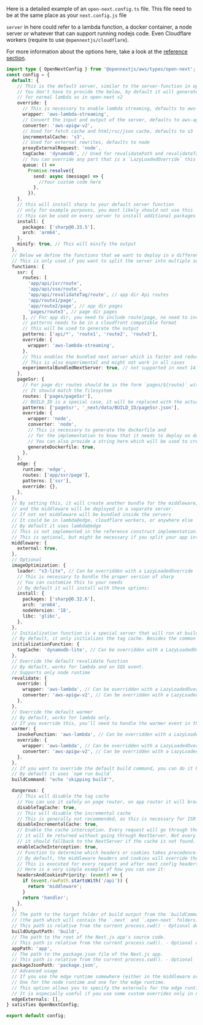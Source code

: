 Here is a detailed example of an `open-next.config.ts` file. This file need to be at the same place as your `next.config.js` file

`server` in here could refer to a lambda function, a docker container, a node server or whatever that can support running nodejs code. Even Cloudflare workers (require to use `@opennextjs/cloudflare`).

For more information about the options here, take a look at the [reference section](/aws/config/reference).

```ts
import type { OpenNextConfig } from '@opennextjs/aws/types/open-next';
const config = {
  default: {
    // This is the default server, similar to the server-function in open-next v2
    // You don't have to provide the below, by default it will generate an output
    // for normal lambda as in open-next v2
    override: {
      // This is necessary to enable lambda streaming, defaults to aws-lambda
      wrapper: 'aws-lambda-streaming',
      // Convert the input and output of the server, defaults to aws-apigw-v2
      converter: 'aws-apigw-v2',
      // Used for fetch cache and html/rsc/json cache, defaults to s3
      incrementalCache: 's3',
      // Used for external rewrites, defaults to node
      proxyExternalRequest: 'node',
      tagCache: 'dynamodb', // Used for revalidatePath and revalidateTag, defaults to dynamodb
      // You can override any part that is a `LazyLoadedOverride` this way
      queue: () =>
        Promise.resolve({
          send: async (message) => {
            //Your custom code here
          },
        }),
    },
    // this will install sharp to your default server function
    // only for example purposes, you most likely should not use this
    // this can be used on every server to install additional packages
    install: {
      packages: ['sharp@0.33.5'],
      arch: 'arm64',
    },
    minify: true, // This will minify the output
  },
  // Below we define the functions that we want to deploy in a different server
  // This is only used if you want to split the server into multiple servers
  functions: {
    ssr: {
      routes: [
        'app/api/isr/route',
        'app/api/sse/route',
        'app/api/revalidateTag/route', // app dir Api routes
        'app/route1/page',
        'app/route2/page', // app dir pages
        'pages/route3', // page dir pages
      ], // For app dir, you need to include route|page, no need to include layout or loading
      // patterns needs to be in a cloudfront compatible format
      // this will be used to generate the output
      patterns: ['api/*', 'route1', 'route2', 'route3'],
      override: {
        wrapper: 'aws-lambda-streaming',
      },
      // This enables the bundled next server which is faster and reduce the size of the server
      // This is also experimental and might not work in all cases
      experimentalBundledNextServer: true, // not supported in next 14.2+
    },
    pageSsr: {
      // For page dir routes should be in the form `pages/${route}` without the extension
      // It should match the filesystem
      routes: ['pages/pageSsr'],
      // BUILD_ID is a special case, it will be replaced with the actual build id
      patterns: ['pageSsr', '_next/data/BUILD_ID/pageSsr.json'],
      override: {
        wrapper: 'node',
        converter: 'node',
        // This is necessary to generate the dockerfile and 
        // for the implementation to know that it needs to deploy on docker
        // You can also provide a string here which will be used to create the dockerfile
        generateDockerfile: true,
      },
    },
    edge: {
      runtime: 'edge',
      routes: ['app/ssr/page'],
      patterns: ['ssr'],
      override: {},
    },
  },
  // By setting this, it will create another bundle for the middleware,
  // and the middleware will be deployed in a separate server.
  // If not set middleware will be bundled inside the servers
  // It could be in lambda@edge, cloudflare workers, or anywhere else
  // By default it uses lambda@edge
  // This is not implemented in the reference construct implementation.
  // This is optional, but might be necessary if you split your app into multiple servers
  middleware: {
    external: true,
  },
  // Optional
  imageOptimization: {
    loader: "s3-lite", // Can be overridden with a LazyLoadedOverride
    // This is necessary to bundle the proper version of sharp
    // You can customize this to your needs
    // By default it will install with these options:
    install: {
      packages: ['sharp@0.32.6'],
      arch: 'arm64',
      nodeVersion: '18',
      libc: 'glibc',
    },
  },
  // Initialization function is a special server that will run at build time to initialize the cache.
  // By default, it only initializes the tag cache. Besides the common options, you can use the following options:
  initializationFunction: {
    tagCache: 'dynamodb-lite', // Can be overridden with a LazyLoadedOverride
  },
  // Override the default revalidate function
  // By default, works for lambda and on SQS event.
  // Supports only node runtime
  revalidate: {
    override: {
      wrapper: 'aws-lambda', // Can be overridden with a LazyLoadedOverride
      converter: 'aws-apigw-v2', // Can be overridden with a LazyLoadedOverride
    },
  },
  // Override the default warmer
  // By default, works for lambda only.
  // If you override this, you'll need to handle the warmer event in the wrapper
  warmer: {
    invokeFunction: 'aws-lambda', // Can be overridden with a LazyLoadedOverride
    override: {
      wrapper: 'aws-lambda', // Can be overridden with a LazyLoadedOverride
      converter: 'aws-apigw-v2', // Can be overridden with a LazyLoadedOverride
    },
  },
  // If you want to override the default build command, you can do it here
  // By default it uses `npm run build`
  buildCommand: "echo 'skipping build'",

  dangerous: {
    // This will disable the tag cache
    // You can use it safely on page router, on app router it will break revalidateTag and revalidatePath
    disableTagCache: true,
    // This will disable the incremental cache
    // This is generally not recommended, as this is necessary for ISR AND SSG routes as well as the fetch cache
    disableIncrementalCache: true,
    // Enable the cache interception. Every request will go through the cache interceptor, if it is found in the cache,
    // it will be returned without going through NextServer. Not every feature is covered by the cache interceptor and
    // it should fallback to the NextServer if the cache is not found.
    enableCacheInterception: true,
    // Function to determine which headers or cookies takes precedence.
    // By default, the middleware headers and cookies will override the handler headers and cookies.
    // This is executed for every request and after next config headers and middleware has executed.
    // Here is a very simple example of how you can use it:
    headersAndCookiesPriority: (event) => {
      if (event.rawPath.startsWith('/api')) {
        return 'middleware';
      }
      return 'handler';
    },
  },
  // The path to the target folder of build output from the `buildCommand` option 
  // (the path which will contain the `.next` and `.open-next` folders).
  // This path is relative from the current process.cwd() - Optional defaults to "."
  buildOutputPath: 'build',
  // The path to the root of the Next.js app's source code.
  // This path is relative from the current process.cwd(). - Optional defaults to "."
  appPath: 'app',
  // The path to the package.json file of the Next.js app. 
  // This path is relative from the current process.cwd(). - Optional
  packageJsonPath: 'package.json',
  // Advanced usage
  // If you use the edge runtime somewhere (either in the middleware or in the functions), we compile 2 versions of the open-next.config.ts file.
  // One for the node runtime and one for the edge runtime.
  // This option allows you to specify the externals for the edge runtime used in esbuild for the compilation of open-next.config.ts
  // It is especially useful if you use some custom overrides only in node
  edgeExternals: [],
} satisfies OpenNextConfig;

export default config;
```